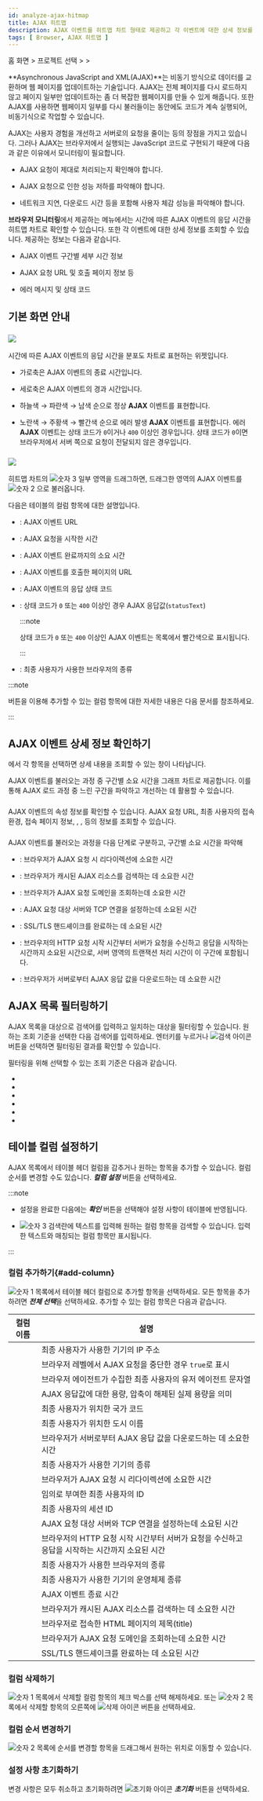 ```yaml
---
id: analyze-ajax-hitmap
title: AJAX 히트맵
description: AJAX 이벤트를 히트맵 차트 형태로 제공하고 각 이벤트에 대한 상세 정보를 확인할 수 있습니다.
tags: [ Browser, AJAX 히트맵 ]
---
```


홈 화면 > 프로젝트 선택 > <cmdname sid="analysis" className="uitext" /> > <cmdname sid="ajaxAnalytics" className="uitext" />

**Asynchronous JavaScript and XML(AJAX)**는 비동기 방식으로 데이터를 교환하며 웹 페이지를 업데이트하는 기술입니다. AJAX는 전체 페이지를 다시 로드하지 않고 페이지 일부만 업데이트하는 좀 더 복잡한 웹페이지를 만들 수 있게 해줍니다. 또한 AJAX를 사용하면 웹페이지 일부를 다시 불러들이는 동안에도 코드가 계속 실행되어, 비동기식으로 작업할 수 있습니다. 

AJAX는 사용자 경험을 개선하고 서버로의 요청을 줄이는 등의 장점을 가지고 있습니다. 그러나 AJAX는 브라우저에서 실행되는 JavaScript 코드로 구현되기 때문에 다음과 같은 이유에서 모니터링이 필요합니다.

* AJAX 요청이 제대로 처리되는지 확인해야 합니다.

* AJAX 요청으로 인한 성능 저하를 파악해야 합니다.

* 네트워크 지연, 다운로드 시간 등을 포함해 사용자 체감 성능을 파악해야 합니다.

**브라우저 모니터링**에서 제공하는 <cmdname sid="ajaxAnalytics" className="uitext" /> 메뉴에서는 시간에 따른 AJAX 이벤트의 응답 시간을 히트맵 차트로 확인할 수 있습니다. 또한 각 이벤트에 대한 상세 정보를 조회할 수 있습니다. 제공하는 정보는 다음과 같습니다.

* AJAX 이벤트 구간별 세부 시간 정보

* AJAX 요청 URL 및 호출 페이지 정보 등

* 에러 메시지 및 상태 코드


## 기본 화면 안내

<ImgLang img='browser-analysis-ajax-hitmap.png' desc='AJAX Hitmap' />

### ![](/img/number-01.png) <cmdname sid="ajaxAnalytics" className="uitext" /> 

시간에 따른 AJAX 이벤트의 응답 시간을 분포도 차트로 표현하는 위젯입니다. 

* 가로축은 AJAX 이벤트의 종료 시간입니다.

* 세로축은 AJAX 이벤트의 경과 시간입니다.

* <span class='lowfg'>하늘색</span> → <span class='normal'>파란색</span> → <span class='highfg'>남색</span> 순으로 정상 <b>AJAX</b> 이벤트를 표현합니다.

* <span class='logwr'>노란색</span> → <span class='slow'>주황색</span> → <span class='vslow'>빨간색</span> 순으로 에러 발생 <b>
AJAX</b> 이벤트를 표현합니다. 에러 <b>AJAX</b> 이벤트는 상태 코드가 <code>0</code>이거나 <code>400</code> 이상인 경우입니다. 상태 코드가 <code>0</code>이면 브라우저에서 서버 쪽으로 요청이 전달되지 않은 경우입니다.

### ![](/img/number-02.png) <cmdname sid="ajax" className="uitext" /> <cmdname sid="list" className="uitext" />

히트맵 차트의 ![숫자 3](/img/number-03.png) 일부 영역을 드래그하면, 드래그한 영역의 AJAX 이벤트를 ![숫자 2](/img/number-02.png) <cmdname sid="ajax" className="uitext" /> <cmdname sid="list" className="uitext" />으로 불러옵니다. 

다음은 테이블의 컬럼 항목에 대한 설명입니다.

* <cmdname sid="ajax_request_url" className="uitext" />: AJAX 이벤트 URL

* <cmdname sid="start_time" className="uitext" />: AJAX 요청을 시작한 시간

* <cmdname sid="elapsed" className="uitext" />: AJAX 이벤트 완료까지의 소요 시간

* <cmdname sid="page_url" className="uitext" />: AJAX 이벤트를 호출한 페이지의 URL

* <cmdname sid="status_code" className="uitext" />: AJAX 이벤트의 응답 상태 코드

* <cmdname sid="errMessage" className="uitext" />: 상태 코드가 <code>0</code> 또는 <code>400</code> 이상인 경우 AJAX 응답값(<code>statusText</code>)

  :::note

  상태 코드가 `0` 또는 `400` 이상인 AJAX 이벤트는 목록에서 <span class='vslow'>빨간색</span>으로 표시됩니다.

  :::

* <cmdname sid="browser" className="uitext" />: 최종 사용자가 사용한 브라우저의 종류

:::note

<cmdname sid="add_a_column" className="uitext" /> 버튼을 이용해 추가할 수 있는 컬럼 항목에 대한 자세한 내용은 <Link to="#add-column">다음 문서</Link>를 참조하세요.

:::


## AJAX 이벤트 상세 정보 확인하기

<cmdname sid="ajax" className="uitext" /> <cmdname sid="list" className="uitext" />에서 각 항목을 선택하면 상세 내용을 조회할 수 있는 <cmdname sid="ajax" className="uitext" /> <cmdname sid="info" className="uitext" /> 창이 나타납니다.

<ImgLang img='browser-analysis-ajax-hitmap-details.png' desc='AJAX 이벤트 상세 정보' />

AJAX 이벤트를 불러오는 과정 중 구간별 소요 시간을 그래프 차트로 제공합니다. 이를 통해 AJAX 로드 과정 중 느린 구간을 파악하고 개선하는 데 활용할 수 있습니다.

### <cmdname sid="ajax" className="uitext" /> <cmdname sid="info" className="uitext" />

AJAX 이벤트의 속성 정보를 확인할 수 있습니다. AJAX 요청 URL, 최종 사용자의 접속 환경, 접속 페이지 정보, <cmdname sid="user_id" className="uitext" />, <cmdname sid="session_id" className="uitext" />, <cmdname sid="TTL06081" className="uitext" /> 등의 정보를 조회할 수 있습니다.

### <cmdname sid="TTL07106" className="uitext" /> <cmdname sid="info" className="uitext" />

AJAX 이벤트를 불러오는 과정을 다음 단계로 구분하고, 구간별 소요 시간을 파악해 

- <cmdname sid="redirect_time" className="uitext" />: 브라우저가 AJAX 요청 시 리다이렉션에 소요한 시간

- <cmdname sid="cache_time" className="uitext" />: 브라우저가 캐시된 AJAX 리소스를 검색하는 데 소요한 시간

- <cmdname sid="TTL06193" className="uitext" />: 브라우저가 AJAX 요청 도메인을 조회하는데 소요한 시간

- <cmdname sid="connect_time" className="uitext" />: AJAX 요청 대상 서버와 TCP 연결을 설정하는데 소요된 시간

- <cmdname sid="ssl_time" className="uitext" />: SSL/TLS 핸드셰이크를 완료하는 데 소요된 시간

- <cmdname sid="wait_time" className="uitext" />: 브라우저의 HTTP 요청 시작 시간부터 서버가 요청을 수신하고 응답을 시작하는 시간까지 소요된 시간으로, 서버 영역의 트랜잭션 처리 시간이 이 구간에 포함됩니다.

- <cmdname sid="download_time" className="uitext" />: 브라우저가 서버로부터 AJAX 응답 값을 다운로드하는 데 소요한 시간


## AJAX 목록 필터링하기

AJAX 목록을 대상으로 검색어를 입력하고 일치하는 대상을 필터링할 수 있습니다. 원하는 조회 기준을 선택한 다음 검색어를 입력하세요. 엔터키를 누르거나 ![검색 아이콘](/img/ico-search.svg) 버튼을 선택하면 필터링된 결과를 확인할 수 있습니다.

<ImgLang img='browser-analysis-ajax-hitmap-filter.png' desc='목록 필터링하기' />

필터링을 위해 선택할 수 있는 조회 기준은 다음과 같습니다.

- <cmdname sid="TTL07103" className="uitext" />
- <cmdname sid="page_url" className="uitext" />
- <cmdname sid="browser" className="uitext" />
- <cmdname sid="os" className="uitext" />
- <cmdname sid="device" className="uitext" />
- <cmdname sid="client_ip" className="uitext" />


## 테이블 컬럼 설정하기

AJAX 목록에서 테이블 헤더 컬럼을 감추거나 원하는 항목을 추가할 수 있습니다. 컬럼 순서를 변경할 수도 있습니다. ***컬럼 설정*** 버튼을 선택하세요.

<ImgLang img="browser-analysis-ajax-column-settings.png" desc="컬럼 설정" />

:::note

* 설정을 완료한 다음에는 ***확인*** 버튼을 선택해야 설정 사항이 테이블에 반영됩니다.

* ![숫자 3](/img/number-03.png) 검색란에 텍스트를 입력해 원하는 컬럼 항목을 검색할 수 있습니다. 입력한 텍스트와 매칭되는 컬럼 항목만 표시됩니다.

:::

### 컬럼 추가하기{#add-column}

![숫자 1](/img/number-01.png) 목록에서 테이블 헤더 컬럼으로 추가할 항목을 선택하세요. 모든 항목을 추가하려면 ***전체 선택***을 선택하세요. 추가할 수 있는 컬럼 항목은 다음과 같습니다.

| 컬럼 이름 | 설명 |
| -- | -- |
| <cmdname sid="client_ip" className="uitext" /> | 최종 사용자가 사용한 기기의 IP 주소 |
| <cmdname sid="TTL07104" className="uitext" /> | 브라우저 레벨에서 AJAX 요청을 중단한 경우 `true`로 표시 |
| <cmdname sid="user_agent" className="uitext" /> | 브라우저 에이전트가 수집한 최종 사용자의 유저 에이전트 문자열 |
| <cmdname sid="size" className="uitext" /> | AJAX 응답값에 대한 용량, 압축이 해제된 실제 용량을 의미 |
| <cmdname sid="country" className="uitext" /> | 최종 사용자가 위치한 국가 코드 |
| <cmdname sid="city" className="uitext" /> |  최종 사용자가 위치한 도시 이름 |
| <cmdname sid="download_time" className="uitext" /> | 브라우저가 서버로부터 AJAX 응답 값을 다운로드하는 데 소요한 시간 |
| <cmdname sid="device" className="uitext" /> | 최종 사용자가 사용한 기기의 종류 |
| <cmdname sid="redirect_time" className="uitext" /> | 브라우저가 AJAX 요청 시 리다이렉션에 소요한 시간 |
| <cmdname sid="user_id" className="uitext" /> | 임의로 부여한 최종 사용자의 ID |
| <cmdname sid="session_id" className="uitext" /> | 최종 사용자의 세션 ID |
| <cmdname sid="connect_time" className="uitext" /> | AJAX 요청 대상 서버와 TCP 연결을 설정하는데 소요된 시간 |
| <cmdname sid="wait_time" className="uitext" /> | 브라우저의 HTTP 요청 시작 시간부터 서버가 요청을 수신하고 응답을 시작하는 시간까지 소요된 시간 |
| <cmdname sid="browser" className="uitext" /> | 최종 사용자가 사용한 브라우저의 종류 |
| <cmdname sid="os" className="uitext" /> | 최종 사용자가 사용한 기기의 운영체제 종류 |
| <cmdname sid="end_time" className="uitext" /> | AJAX 이벤트 종료 시간 |
| <cmdname sid="cache_time" className="uitext" /> | 브라우저가 캐시된 AJAX 리소스를 검색하는 데 소요한 시간 |
| <cmdname sid="page_title" className="uitext" /> | 브라우저로 접속한 HTML 페이지의 제목(title) |
| <cmdname sid="TTL06193" className="uitext" /> | 브라우저가 AJAX 요청 도메인을 조회하는데 소요한 시간 |
| <cmdname sid="ssl_time" className="uitext" /> | SSL/TLS 핸드셰이크를 완료하는 데 소요된 시간 |

### 컬럼 삭제하기

![숫자 1](/img/number-01.png) 목록에서 삭제할 컬럼 항목의 체크 박스를 선택 해제하세요. 또는 ![숫자 2](/img/number-02.png) 목록에서 삭제할 항목의 오른쪽에 ![삭제 아이콘](/img/ico-remove-white.svg) 버튼을 선택하세요.

### 컬럼 순서 변경하기

![숫자 2](/img/number-02.png) 목록에 순서를 변경할 항목을 드래그해서 원하는 위치로 이동할 수 있습니다. 

### 설정 사항 초기화하기

변경 사항은 모두 취소하고 초기화하려면 ![초기화 아이콘](/img/ico-reset.svg) ***초기화*** 버튼을 선택하세요.